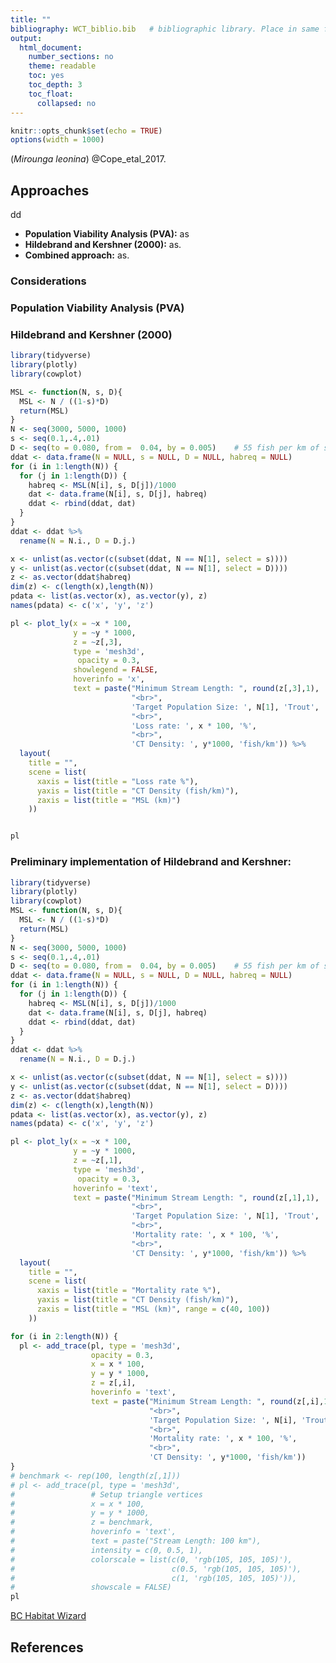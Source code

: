 ---
title: ""
bibliography: WCT_biblio.bib   # bibliographic library. Place in same folder as .Rmd
output:
  html_document:
    number_sections: no
    theme: readable
    toc: yes
    toc_depth: 3
    toc_float:
      collapsed: no
---

```{r setup, include=FALSE}
knitr::opts_chunk$set(echo = TRUE)
options(width = 1000)
```


 (*Mirounga leonina*) @Cope_etal_2017.

## Approaches   
dd
 
 * **Population Viability Analysis (PVA):** as 
 * **Hildebrand and Kershner (2000):** as.
 * **Combined approach:** as.
 
### Considerations



### Population Viability Analysis (PVA)  



###  Hildebrand and Kershner (2000)   

  
   
```{r surfaceploteasy, fig.width  = 9, fig.height = 9, echo=FALSE, message=FALSE, warning=FALSE, fig.cap ="Figure 1. Illustration of Hildebrand and Kershner (2000)'s method. Mortality rate varies between 10% and 40%, and the density of Cutththroat Trout varies between 40 and 80 fish/km. The plane indicates the Minimum Stream Length required."}
library(tidyverse)
library(plotly)
library(cowplot)

MSL <- function(N, s, D){
  MSL <- N / ((1-s)*D)
  return(MSL)
}
N <- seq(3000, 5000, 1000)
s <- seq(0.1,.4,.01)
D <- seq(to = 0.080, from =  0.04, by = 0.005)    # 55 fish per km of stream
ddat <- data.frame(N = NULL, s = NULL, D = NULL, habreq = NULL)
for (i in 1:length(N)) {
  for (j in 1:length(D)) {
    habreq <- MSL(N[i], s, D[j])/1000
    dat <- data.frame(N[i], s, D[j], habreq)
    ddat <- rbind(ddat, dat)
  }
}
ddat <- ddat %>%
  rename(N = N.i., D = D.j.)

x <- unlist(as.vector(c(subset(ddat, N == N[1], select = s))))
y <- unlist(as.vector(c(subset(ddat, N == N[1], select = D))))
z <- as.vector(ddat$habreq)
dim(z) <- c(length(x),length(N))
pdata <- list(as.vector(x), as.vector(y), z)
names(pdata) <- c('x', 'y', 'z')

pl <- plot_ly(x = ~x * 100,
              y = ~y * 1000,
              z = ~z[,3],
              type = 'mesh3d',
               opacity = 0.3,
              showlegend = FALSE,
              hoverinfo = 'x',
              text = paste("Minimum Stream Length: ", round(z[,3],1), 'km',
                           "<br>",
                           'Target Population Size: ', N[1], 'Trout',
                           "<br>",
                           'Loss rate: ', x * 100, '%',
                           "<br>",
                           'CT Density: ', y*1000, 'fish/km')) %>%
  layout(
    title = "",
    scene = list(
      xaxis = list(title = "Loss rate %"),
      yaxis = list(title = "CT Density (fish/km)"),
      zaxis = list(title = "MSL (km)")
    ))


pl

```
  



  
 
  
###  Preliminary implementation of Hildebrand and Kershner:    


 
```{r surfaceplot, fig.width  = 9, fig.height = 9, echo=FALSE, message=FALSE, warning=FALSE, fig.cap ="Figure 2. Preliminary implementation of Hildebrand and Kershner (2000)'s method. Mortality rate varies between 10% and 40%, and the density of Cutththroat Trout varies between 40 and 80 fish/km. The colored planes refer to target population sizes of 3,000 (blue), 4,000 (orange), and 5,000 (green) Cutthroat Trout. All values > 100km have been removed. Please note that the user can rotate, and zoom in the plot.." }
library(tidyverse)
library(plotly)
library(cowplot)
MSL <- function(N, s, D){
  MSL <- N / ((1-s)*D)
  return(MSL)
}
N <- seq(3000, 5000, 1000)
s <- seq(0.1,.4,.01)
D <- seq(to = 0.080, from =  0.04, by = 0.005)    # 55 fish per km of stream
ddat <- data.frame(N = NULL, s = NULL, D = NULL, habreq = NULL)
for (i in 1:length(N)) {
  for (j in 1:length(D)) {
    habreq <- MSL(N[i], s, D[j])/1000
    dat <- data.frame(N[i], s, D[j], habreq)
    ddat <- rbind(ddat, dat)
  }
}
ddat <- ddat %>%
  rename(N = N.i., D = D.j.)

x <- unlist(as.vector(c(subset(ddat, N == N[1], select = s))))
y <- unlist(as.vector(c(subset(ddat, N == N[1], select = D))))
z <- as.vector(ddat$habreq)
dim(z) <- c(length(x),length(N))
pdata <- list(as.vector(x), as.vector(y), z)
names(pdata) <- c('x', 'y', 'z')

pl <- plot_ly(x = ~x * 100,
              y = ~y * 1000,
              z = ~z[,1],
              type = 'mesh3d',
               opacity = 0.3,
              hoverinfo = 'text',
              text = paste("Minimum Stream Length: ", round(z[,1],1), 'km',
                           "<br>",
                           'Target Population Size: ', N[1], 'Trout',
                           "<br>",
                           'Mortality rate: ', x * 100, '%',
                           "<br>",
                           'CT Density: ', y*1000, 'fish/km')) %>%
  layout(
    title = "",
    scene = list(
      xaxis = list(title = "Mortality rate %"),
      yaxis = list(title = "CT Density (fish/km)"),
      zaxis = list(title = "MSL (km)", range = c(40, 100))
    ))

for (i in 2:length(N)) {
  pl <- add_trace(pl, type = 'mesh3d',
                  opacity = 0.3,
                  x = x * 100,
                  y = y * 1000,
                  z = z[,i],
                  hoverinfo = 'text',
                  text = paste("Minimum Stream Length: ", round(z[,i],1), 'km',
                               "<br>",
                               'Target Population Size: ', N[i], 'Trout',
                               "<br>",
                               'Mortality rate: ', x * 100, '%',
                               "<br>",
                               'CT Density: ', y*1000, 'fish/km'))
}
# benchmark <- rep(100, length(z[,1]))
# pl <- add_trace(pl, type = 'mesh3d',
#                 # Setup triangle vertices
#                 x = x * 100,
#                 y = y * 1000,
#                 z = benchmark,
#                 hoverinfo = 'text',
#                 text = paste("Stream Length: 100 km"),
#                 intensity = c(0, 0.5, 1),
#                 colorscale = list(c(0, 'rgb(105, 105, 105)'),
#                                   c(0.5, 'rgb(105, 105, 105)'),
#                                   c(1, 'rgb(105, 105, 105)')),
#                 showscale = FALSE)
pl

```

 [BC Habitat Wizard](http://maps.gov.bc.ca/ess/hm/habwiz/) 




## References
